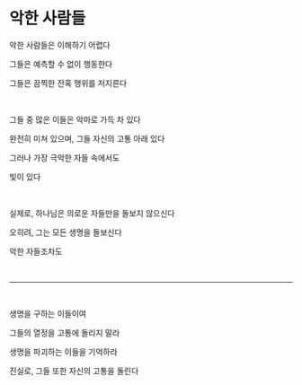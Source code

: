 # 악한 사람들

악한 사람들은 이해하기 어렵다

그들은 예측할 수 없이 행동한다

그들은 끔찍한 잔혹 행위를 저지른다

<p></p>

<br />

그들 중 많은 이들은 악마로 가득 차 있다

완전히 미쳐 있으며, 그들 자신의 고통 아래 있다

그러나 가장 극악한 자들 속에서도

빛이 있다

<br />

실제로, 하나님은 의로운 자들만을 돌보지 않으신다

오히려, 그는 모든 생명을 돌보신다

악한 자들조차도

<p></p>

<br />

---

<br />

생명을 구하는 이들이여

그들의 열정을 고통에 돌리지 말라

생명을 파괴하는 이들을 기억하라

진실로, 그들 또한 자신의 고통을 돌린다